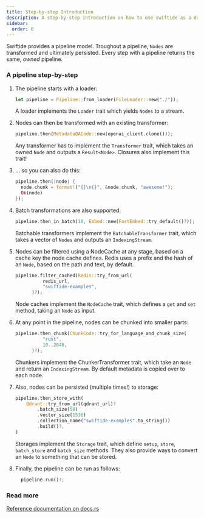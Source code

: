 ```yaml
---
title: Step-by-step Introduction
description: A step-by-step introduction on how to use swiftide as a data indexing pipeline in your project.
sidebar:
  order: 0
---
```


Swiftide provides a pipeline model. Troughout a pipeline, `Nodes` are transformed and ultimately persisted. Every step with a pipeline returns the same, _owned_ pipeline.


### A pipeline step-by-step

<Steps>

1. The pipeline starts with a loader:

   ```rust
   let pipeline = Pipeline::from_loader(FileLoader::new("./"));
   ```

   A loader implements the `Loader` trait which yields `Nodes` to a stream.

2. Nodes can then be transformed with an existing transformer:

   ```rust
   pipeline.then(MetadataQACode::new(openai_client.clone()));
   ```

   Any transformer has to implement the `Transformer` trait, which takes an owned `Node` and outputs a `Result<Node>`. Closures also implement this trait!

3. ... so you can also do this:

   ```rust
   pipeline.then(|node| {
     node.chunk = format!("{}\n{}", &node.chunk, "awesome!");
     Ok(node)
   });
   ```

4. Batch transformations are also supported:

   ```rust
   pipeline.then_in_batch(10, Embed::new(FastEmbed::try_default()?));
   ```

   Batchable transformers implement the `BatchableTransformer` trait, which takes a vector of `Nodes` and outputs an `IndexingStream`.

5. Nodes can be filtered using a NodeCache at any stage, based on a cache key the node cache defines. Redis uses a prefix and the hash of an `Node`, based on the path and text, by default.

   ```rust
   pipeline.filter_cached(Redis::try_from_url(
             redis_url,
             "swiftide-examples",
         )?);
   ```

   Node caches implement the `NodeCache` trait, which defines a `get` and `set` method, taking an `Node` as input.

6. At any point in the pipeline, nodes can be chunked into smaller parts:

   ```rust
   pipeline.then_chunk(ChunkCode::try_for_language_and_chunk_size(
             "rust",
             10..2048,
         )?);
   ```

   Chunkers implement the ChunkerTransformer trait, which take an `Node` and return an `IndexingStream`. By default metadata is copied over to each node.

7. Also, nodes can be persisted (multiple times!) to storage:

   ```rust
   pipeline.then_store_with(
       Qdrant::try_from_url(qdrant_url)?
           .batch_size(50)
           .vector_size(1536)
           .collection_name("swiftide-examples".to_string())
           .build()?,
   )
   ```

   Storages implement the `Storage` trait, which define `setup`, `store`, `batch_store` and `batch_size` methods. They also provide ways to convert an `Node` to something that can be stored.

8. Finally, the pipeline can be run as follows:

   ```rust
     pipeline.run()?;
   ```

</Steps>

### Read more

[Reference documentation on docs.rs](https://docs.rs/swiftide/latest/swiftide/)
